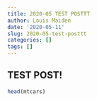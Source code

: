 ```yaml
---
title: 2020-05 TEST POSTTT
author: Louis Maiden
date: '2020-05-11'
slug: 2020-05-test-posttt
categories: []
tags: []
---
```


## TEST POST!

```r

head(mtcars)

```
